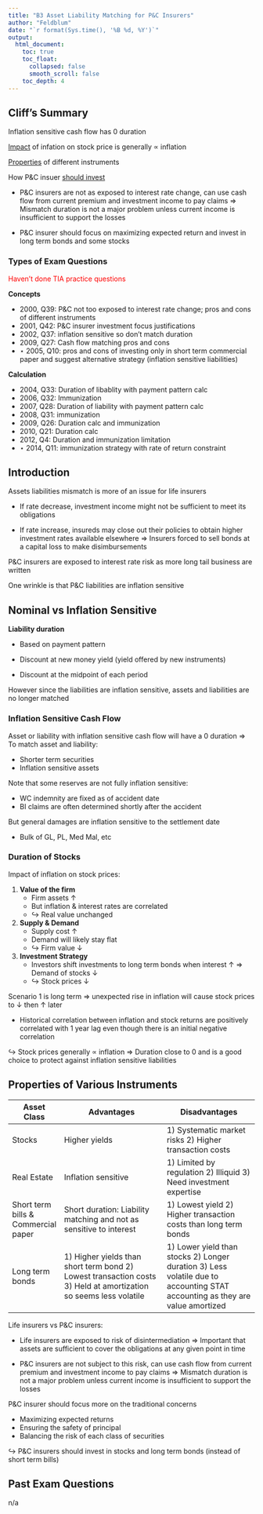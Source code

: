 ```yaml
---
title: "B3 Asset Liability Matching for P&C Insurers"
author: "Feldblum"
date: "`r format(Sys.time(), '%B %d, %Y')`"
output: 
  html_document:
    toc: true
    toc_float:
      collapsed: false
      smooth_scroll: false
    toc_depth: 4
---
```


## Cliff's Summary

Inflation sensitive cash flow has 0 duration

[Impact](#impact) of infation on stock price is generally $\propto$ inflation

[Properties](#properties) of different instruments

How P&C insuer [should invest](#pc-invest)

* P&C insurers are not as exposed to interest rate change, can use cash flow from current premium and investment income to pay claims $\Rightarrow$ Mismatch duration is not a major problem unless current income is insufficient to support the losses

* P&C insurer should focus on maximizing expected return and invest in long term bonds and some stocks

### Types of Exam Questions

<span style="color:red">Haven't done TIA practice questions</span>

**Concepts**

* 2000, Q39: P&C not too exposed to interest rate change; pros and cons of different instruments
* 2001, Q42: P&C insurer investment focus justifications
* 2002, Q37: inflation sensitive so don't match duration
* 2009, Q27: Cash flow matching pros and cons
* $\star$ 2005, Q10: pros and cons of investing only in short term commercial paper and suggest alternative strategy (inflation sensitive liabilities)

**Calculation**

* 2004, Q33: Duration of libablity with payment pattern calc
* 2006, Q32: Immunization
* 2007, Q28: Duration of liability with payment pattern calc
* 2008, Q31: immunization
* 2009, Q26: Duration calc and immunization
* 2010, Q21: Duration calc
* 2012, Q4: Duration and immunization limitation
* $\star$ 2014, Q11: immunization strategy with rate of return constraint

## Introduction

Assets liabilities mismatch is more of an issue for life insurers

* If rate decrease, investment income might not be sufficient to meet its obligations

* If rate increase, insureds may close out their policies to obtain higher investment rates available elsewhere $\Rightarrow$ Insurers forced to sell bonds at a capital loss to make disimbursements

P&C insurers are exposed to interest rate risk as more long tail business are written

One wrinkle is that P&C liabilities are inflation sensitive

## Nominal vs Inflation Sensitive

**Liability duration**

* Based on payment pattern

* Discount at new money yield (yield offered by new instruments)

* Discount at the midpoint of each period

However since the liabilities are inflation sensitive, assets and liabilities are no longer matched

### Inflation Sensitive Cash Flow

Asset or liability with inflation sensitive cash flow will have a 0 duration $\Rightarrow$ To match asset and liability:

* Shorter term securities
* Inflation sensitive assets

Note that some reserves are not fully inflation sensitive:

* WC indemnity are fixed as of accident date
* BI claims are often determined shortly after the accident

But general damages are inflation sensitive to the settlement date

* Bulk of GL, PL, Med Mal, etc

### Duration of Stocks

<a name="impact"></a>

Impact of inflation on stock prices:

1) **Value of the firm**
    * Firm assets $\uparrow$
    * But inflation & interest rates are correlated
    * $\hookrightarrow$ Real value unchanged
2) **Supply & Demand**
    * Supply cost $\uparrow$
    * Demand will likely stay flat
    * $\hookrightarrow$ Firm value $\downarrow$
3) **Investment Strategy**
    * Investors shift investments to long term bonds when interest $\uparrow$ $\Rightarrow$ Demand of stocks $\downarrow$
    * $\hookrightarrow$ Stock prices $\downarrow$

Scenario 1 is long term $\Rightarrow$ unexpected rise in inflation will cause stock prices to $\downarrow$ then $\uparrow$ later

* Historical correlation between inflation and stock returns are positively correlated with 1 year lag even though there is an initial negative correlation

$\hookrightarrow$ Stock prices generally $\propto$ inflation $\Rightarrow$ Duration close to 0 and is a good choice to protect against inflation sensitive liabilities

## Properties of Various Instruments

<a name="properties"></a>

| Asset Class | Advantages                  | Disadvantages            |
| ----------- | --------------------------- | ------------------------ |
| Stocks      | Higher yields               | 1) Systematic market risks 2) Higher transaction costs |
| Real Estate | Inflation sensitive         | 1) Limited by regulation 2) Illiquid 3) Need investment expertise |
| Short term bills & Commercial paper | Short duration: Liability matching and not as sensitive to interest | 1) Lowest yield 2) Higher transaction costs than long term bonds |
| Long term bonds | 1) Higher yields than short term bond 2) Lowest transaction costs 3) Held at amortization so seems less volatile | 1) Lower yield than stocks 2) Longer duration 3) Less volatile due to accounting STAT accounting as they are value amortized |

<a name="pc-invest"></a>

Life insurers vs P&C insurers:

* Life insurers are exposed to risk of disintermediation $\Rightarrow$ Important that assets are sufficient to cover the obligations at any given point in time

* P&C insurers are not subject to this risk, can use cash flow from current premium and investment income to pay claims $\Rightarrow$ Mismatch duration is not a major problem unless current income is insufficient to support the losses

P&C insurer should focus more on the traditional concerns

* Maximizing expected returns
* Ensuring the safety of principal
* Balancing the risk of each class of securities

$\hookrightarrow$ P&C insurers should invest in stocks and long term bonds (instead of short term bills)

## Past Exam Questions

n/a